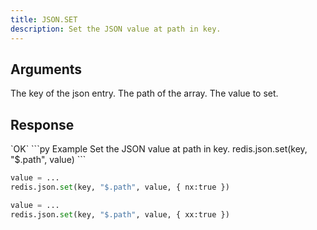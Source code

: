 ```yaml
---
title: JSON.SET
description: Set the JSON value at path in key.
---
```


## Arguments

<ParamField body="key" type="str" required>
    The key of the json entry.
</ParamField>
<ParamField body="path" type="str" default="$">
    The path of the array.
</ParamField>



<ParamField body="value" type="TValue" required>
    The value to set.
</ParamField>


## Response

<ResponseField type="OK" required>
`OK`
</ResponseField>

<RequestExample>
```py Example
Set the JSON value at path in key.
redis.json.set(key, "$.path", value)
```

```py NX
value = ...
redis.json.set(key, "$.path", value, { nx:true })
```
```py XX
value = ...
redis.json.set(key, "$.path", value, { xx:true })
```
</RequestExample>
